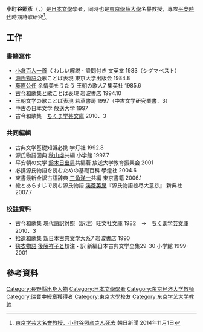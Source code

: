 '''小町谷照彥'''（{{Lang-ja|小町谷 照彦}}，{{bd|1936年|6月22日|2014年|10月31日|catIdx=Komachiya}}）是[[日本文學|日本文學]]學者，同時也是[[東京學藝大學|東京學藝大學]]名譽教授，專攻[[平安時代|平安時代]]時期詩歌研究<ref>[http://www.asahi.com/articles/ASGC16RQFGC1UCVL008.html 東京学芸大名誉教授、小町谷照彦さん死去] {{Wayback|url=http://www.asahi.com/articles/ASGC16RQFGC1UCVL008.html |date=20141106211430 }} 朝日新聞 2014年11月1日</ref>。

== 工作 ==
=== 書籍寫作 ===
*[[小倉百人一首|小倉百人一首]] くわしい解説・設問付き 文英堂 1983（シグマベスト）
*[[源氏物語|源氏物語]]の歌ことば表現 東京大学出版会 1984.8
*[[藤原公任|藤原公任]] 余情美をうたう 王朝の歌人7 集英社 1985.6
*[[古今和歌集|古今和歌集]]と歌ことば表現 岩波書店 1994.10 
*王朝文学の歌ことば表現 若草書房 1997（中古文学研究叢書．3）
*中古の日本文学 放送大学 1997
*古今和歌集　[[ちくま学芸文庫|ちくま学芸文庫]]  2010．3

=== 共同編輯 ===
*古典文学基礎知識必携 学灯社 1992.8
*源氏物語図典 [[秋山虔|秋山虔]]共編 小学館 1997.7
*平安朝の文学 [[鈴木日出男|鈴木日出男]]共編著 放送大学教育振興会 2001
*必携源氏物語を読むための基礎百科 學燈社 2004.6
*東書最新全訳古語辞典 [[三角洋一|三角洋一]]共編 東京書籍 2006.1
*絵とあらすじで読む源氏物語 [[渓斎英泉|渓斎英泉]]『源氏物語絵尽大意抄』 新典社 2007.7

=== 校註資料 ===
*古今和歌集 現代語訳対照（訳注）旺文社文庫 1982　→　[[ちくま学芸文庫|ちくま学芸文庫]]  2010．3
*[[拾遺和歌集|拾遺和歌集]] [[新日本古典文学大系|新日本古典文学大系]]7 岩波書店 1990
*[[狭衣物語|狭衣物語]] [[後藤祥子|後藤祥子]]と校注・訳 新編日本古典文学全集29-30 小学館 1999-2001

== 參考資料 ==
{{Reflist}}

{{normdaten}}
{{DEFAULTSORT:Komachiya teruhiko}}
[[Category:長野縣出身人物|Category:長野縣出身人物]]
[[Category:日本文學學者|Category:日本文學學者]]
[[Category:东京经济大学教师|Category:东京经济大学教师]]
[[Category:瑞寶中綬章獲得者|Category:瑞寶中綬章獲得者]]
[[Category:東京大學校友|Category:東京大學校友]]
[[Category:东京学艺大学教师|Category:东京学艺大学教师]]